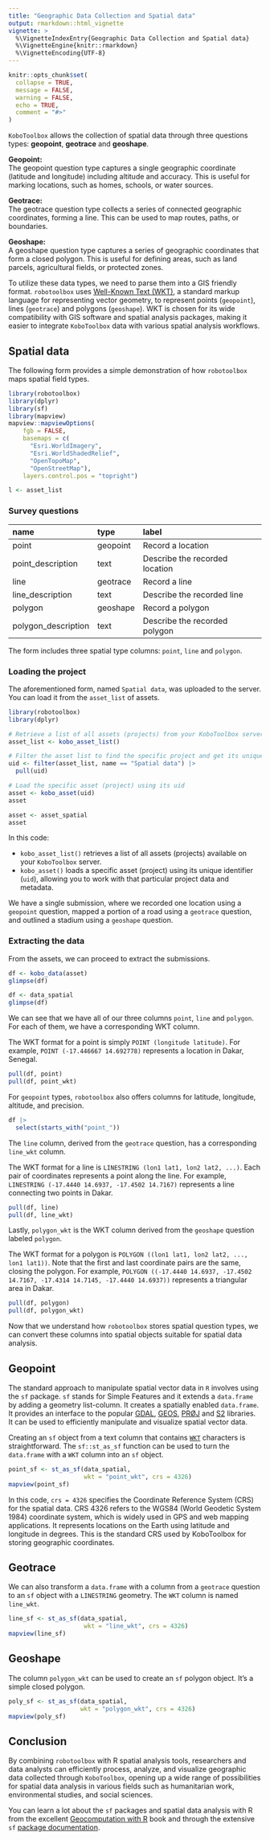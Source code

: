 ```yaml
---
title: "Geographic Data Collection and Spatial data"
output: rmarkdown::html_vignette
vignette: >
  %\VignetteIndexEntry{Geographic Data Collection and Spatial data}
  %\VignetteEngine{knitr::rmarkdown}
  %\VignetteEncoding{UTF-8}
---
```


```r
knitr::opts_chunk$set(
  collapse = TRUE,
  message = FALSE,
  warning = FALSE,
  echo = TRUE,
  comment = "#>"
)
```

`KoboToolbox` allows the collection of spatial data through three questions types: **geopoint**, **geotrace** and **geoshape**.

**Geopoint:**<br>
The geopoint question type captures a single geographic coordinate (latitude and longitude) including altitude and accuracy. This is useful for marking locations, such as homes, schools, or water sources.

**Geotrace:**<br>
The geotrace question type collects a series of connected geographic coordinates, forming a line. This can be used to map routes, paths, or boundaries.

**Geoshape:**<br>
A geoshape question type captures a series of geographic coordinates that form a closed polygon. This is useful for defining areas, such as land parcels, agricultural fields, or protected zones.


To utilize these data types, we need to parse them into a GIS friendly format. `robotoolbox` uses [Well-Known Text (WKT)](https://libgeos.org/specifications/wkt/), a standard markup language for representing vector geometry, to represent points (`geopoint`), lines (`geotrace`) and polygons (`geoshape`). WKT is chosen for its wide compatibility with GIS software and spatial analysis packages, making it easier to integrate `KoboToolbox` data with various spatial analysis workflows.

## Spatial data

The following form provides a simple demonstration of how `robotoolbox` maps spatial field types.

```r
library(robotoolbox)
library(dplyr)
library(sf)
library(mapview)
mapview::mapviewOptions(
    fgb = FALSE,
    basemaps = c(
      "Esri.WorldImagery",
      "Esri.WorldShadedRelief",
      "OpenTopoMap",
      "OpenStreetMap"),
    layers.control.pos = "topright")
```


```r
l <- asset_list
```

### Survey questions

|name                |type     |label                          |
|:-------------------|:--------|:------------------------------|
|point               |geopoint |Record a location              |
|point_description   |text     |Describe the recorded location |
|line                |geotrace |Record a line                  |
|line_description    |text     |Describe the recorded line     |
|polygon             |geoshape |Record a polygon               |
|polygon_description |text     |Describe the recorded polygon  |

The form includes three spatial type columns: `point`, `line` and `polygon`.

### Loading the project

The aforementioned form, named `Spatial data`, was uploaded to the server. You can load it from the `asset_list` of assets.

```r
library(robotoolbox)
library(dplyr)

# Retrieve a list of all assets (projects) from your KoboToolbox server
asset_list <- kobo_asset_list()

# Filter the asset list to find the specific project and get its unique identifier (uid)
uid <- filter(asset_list, name == "Spatial data") |>
  pull(uid)

# Load the specific asset (project) using its uid
asset <- kobo_asset(uid)
asset
```

```r
asset <- asset_spatial
asset
```

In this code:

- `kobo_asset_list()` retrieves a list of all assets (projects) available on your `KoboToolbox` server.
- `kobo_asset()` loads a specific asset (project) using its unique identifier (`uid`), allowing you to work with that particular project data and metadata.

We have a single submission, where we recorded one location using a `geopoint` question, mapped a portion of a road using a `geotrace` question, and outlined a stadium using a `geoshape` question.

### Extracting the data

From the assets, we can proceed to extract the submissions.

```r
df <- kobo_data(asset)
glimpse(df)
```

```r
df <- data_spatial
glimpse(df)
```

We can see that we have all of our three columns `point`, `line` and `polygon`. For each of them, we have a corresponding WKT column.

The WKT format for a point is simply `POINT (longitude latitude)`. For example, `POINT (-17.446667 14.692778)` represents a location in Dakar, Senegal.

```r
pull(df, point)
pull(df, point_wkt)
```

For `geopoint` types, `robotoolbox` also offers columns for latitude, longitude, altitude, and precision.

```r
df |>
  select(starts_with("point_"))
```

The `line` column, derived from the `geotrace` question, has a corresponding `line_wkt` column.

The WKT format for a line is `LINESTRING (lon1 lat1, lon2 lat2, ...)`. Each pair of coordinates represents a point along the line. For example, `LINESTRING (-17.4440 14.6937, -17.4502 14.7167)` represents a line connecting two points in Dakar.

```r
pull(df, line)
pull(df, line_wkt)
```

Lastly, `polygon_wkt` is the WKT column derived from the `geoshape` question labeled `polygon`.

The WKT format for a polygon is `POLYGON ((lon1 lat1, lon2 lat2, ..., lon1 lat1))`. Note that the first and last coordinate pairs are the same, closing the polygon. For example, `POLYGON ((-17.4440 14.6937, -17.4502 14.7167, -17.4314 14.7145, -17.4440 14.6937))` represents a triangular area in Dakar.

```r
pull(df, polygon)
pull(df, polygon_wkt)
```

Now that we understand how `robotoolbox` stores spatial question types, we can convert these columns into spatial objects suitable for spatial data analysis.

## Geopoint

The standard approach to manipulate spatial vector data in `R` involves using the `sf` package. `sf` stands for Simple Features and it extends a `data.frame` by adding a geometry list-column. It creates a spatially enabled `data.frame`.
It provides an interface to the popular [GDAL](https://gdal.org/), [GEOS](https://libgeos.org/), [PRØJ](https://proj.org/) and [S2](http://s2geometry.io/) libraries. It can be used to efficiently manipulate and visualize spatial vector data.

Creating an `sf` object from a text column that contains  [`WKT`](https://libgeos.org/specifications/wkt/) characters is straightforward. The `sf::st_as_sf` function can be used to turn the `data.frame` with a `WKT` column into an `sf` object.

```r
point_sf <- st_as_sf(data_spatial,
                     wkt = "point_wkt", crs = 4326)
mapview(point_sf)
```

In this code, `crs = 4326` specifies the Coordinate Reference System (CRS) for the spatial data. CRS 4326 refers to the WGS84 (World Geodetic System 1984) coordinate system, which is widely used in GPS and web mapping applications. It represents locations on the Earth using latitude and longitude in degrees. This is the standard CRS used by KoboToolbox for storing geographic coordinates.

## Geotrace

We can also transform a `data.frame` with a column from a `geotrace` question to an `sf` object with a `LINESTRING` geometry. The `WKT` column is named `line_wkt`.

```r
line_sf <- st_as_sf(data_spatial,
                     wkt = "line_wkt", crs = 4326)
mapview(line_sf)
```


## Geoshape

The column `polygon_wkt` can be used to create an `sf` polygon object. It's a simple closed polygon.

```r
poly_sf <- st_as_sf(data_spatial,
                    wkt = "polygon_wkt", crs = 4326)
mapview(poly_sf)
```

## Conclusion

By combining `robotoolbox` with R spatial analysis tools, researchers and data analysts can efficiently process, analyze, and visualize geographic data collected through `KoboToolbox`, opening up a wide range of possibilities for spatial data analysis in various fields such as humanitarian work, environmental studies, and social sciences.

You can learn a lot about the `sf` packages and spatial data analysis with R from the excellent [Geocomputation with R](https://r.geocompx.org/) book and through the extensive `sf` [package documentation](https://r-spatial.github.io/sf/).
